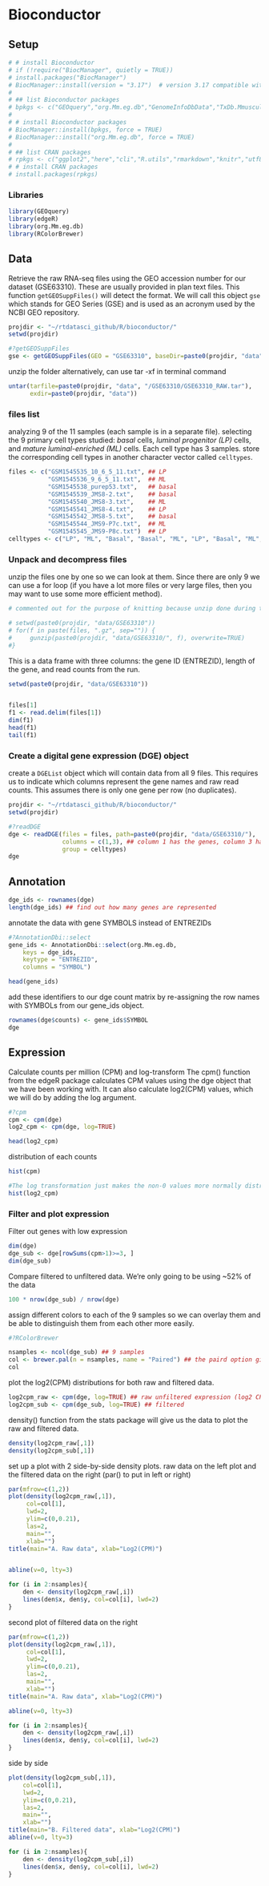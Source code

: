 # Bioconductor


## Setup
```r

# # install Bioconductor
# if (!require("BiocManager", quietly = TRUE))
# install.packages("BiocManager")
# BiocManager::install(version = "3.17")  # version 3.17 compatible with R4.3
# 
# ## list Bioconductor packages
# bpkgs <- c("GEOquery","org.Mm.eg.db","GenomeInfoDbData","TxDb.Mmusculus.UCSC.mm10.knownGene","Mus.musculus","BiocStyle","limma","edgeR","RColorBrewer","gplots","gage","clusterProfiler","ReactomePA","GOSemSim","DOSE","enrichplot","getGEOSuppFiles")
# 
# # install Bioconductor packages
# BiocManager::install(bpkgs, force = TRUE)
# BiocManager::install("org.Mm.eg.db", force = TRUE)
# 
# ## list CRAN packages
# rpkgs <- c("ggplot2","here","cli","R.utils","rmarkdown","knitr","utf8")
# # install CRAN packages
# install.packages(rpkgs)
```

### Libraries
```r

library(GEOquery)
library(edgeR)
library(org.Mm.eg.db)
library(RColorBrewer)

```

## Data
Retrieve the raw RNA-seq files using the GEO accession number for our dataset (GSE63310). These are usually provided in plan text files. This function `getGEOSuppFiles()` will detect the format. We will call this object `gse` which stands for GEO Series (GSE) and is used as an acronym used by the NCBI GEO repository.
```r
projdir <- "~/rtdatasci_github/R/bioconductor/"
setwd(projdir)

#?getGEOSuppFiles
gse <- getGEOSuppFiles(GEO = "GSE63310", baseDir=paste0(projdir, "data"))

```
unzip the folder
alternatively, can use tar -xf <tar_filename> in terminal command
```r

untar(tarfile=paste0(projdir, "data", "/GSE63310/GSE63310_RAW.tar"),
      exdir=paste0(projdir, "data"))
```



### files list
analyzing 9 of the 11 samples (each sample is in a separate file). 
selecting the 9 primary cell types studied: *basal* cells, *luminal progenitor (LP)* cells, and *mature luminal-enriched (ML)* cells. Each cell type has 3 samples.
store the corresponding cell types in another character vector called `celltypes`.
```r
files <- c("GSM1545535_10_6_5_11.txt", ## LP 
           "GSM1545536_9_6_5_11.txt",  ## ML
           "GSM1545538_purep53.txt",   ## basal
           "GSM1545539_JMS8-2.txt",    ## basal
           "GSM1545540_JMS8-3.txt",    ## ML
           "GSM1545541_JMS8-4.txt",    ## LP
           "GSM1545542_JMS8-5.txt",    ## basal
           "GSM1545544_JMS9-P7c.txt",  ## ML
           "GSM1545545_JMS9-P8c.txt")  ## LP
celltypes <- c("LP", "ML", "Basal", "Basal", "ML", "LP", "Basal", "ML", "LP")
```


### Unpack and decompress files
unzip the files one by one so we can look at them. Since there are only 9 we can use a for loop (if you have a lot more files or very large files, then you may want to use some more efficient method).
```r
# commented out for the purpose of knitting because unzip done during test

# setwd(paste0(projdir, "data/GSE63310"))
# for(f in paste(files, ".gz", sep="")) {
#     gunzip(paste0(projdir, "data/GSE63310/", f), overwrite=TRUE)
#}
```

This is a data frame with three columns: the gene ID (ENTREZID), length of the gene, and read counts from the run.
```r
setwd(paste0(projdir, "data/GSE63310"))


files[1]
f1 <- read.delim(files[1])
dim(f1)
head(f1)
tail(f1)
```

### Create a digital gene expression (DGE) object
create a `DGEList` object which will contain data from all 9 files. This requires us to indicate which columns represent the gene names and raw read counts. This assumes there is only one gene per row (no duplicates). 
```r
projdir <- "~/rtdatasci_github/R/bioconductor/"
setwd(projdir)

#?readDGE
dge <- readDGE(files = files, path=paste0(projdir, "data/GSE63310/"),
               columns = c(1,3), ## column 1 has the genes, column 3 has the counts
               group = celltypes)
dge
```
## Annotation

```r
dge_ids <- rownames(dge)
length(dge_ids) ## find out how many genes are represented 

```
annotate the data with gene SYMBOLS instead of ENTREZIDs
```r
#?AnnotationDbi::select
gene_ids <- AnnotationDbi::select(org.Mm.eg.db, 
    keys = dge_ids, 
    keytype = "ENTREZID",
    columns = "SYMBOL")

head(gene_ids)
```
add these identifiers to our dge count matrix by re-assigning the row names with SYMBOLs from our gene_ids object.
```r
rownames(dge$counts) <- gene_ids$SYMBOL
dge
```

## Expression
Calculate counts per million (CPM) and log-transform
The cpm() function from the edgeR package calculates CPM values using the dge object that we have been working with. It can also calculate log2(CPM) values, which we will do by adding the log argument.
```r
#?cpm
cpm <- cpm(dge)
log2_cpm <- cpm(dge, log=TRUE)

head(log2_cpm)
```
distribution of each counts
```r
hist(cpm)

#The log transformation just makes the non-0 values more normally distributed which can simplify statistical testing of differences between sample types
hist(log2_cpm)


```
### Filter and plot expression
Filter out genes with low expression
```r
dim(dge)
dge_sub <- dge[rowSums(cpm>1)>=3, ]
dim(dge_sub)


```

Compare filtered to unfiltered data. We’re only going to be using ~52% of the data
```r
100 * nrow(dge_sub) / nrow(dge)

```

assign different colors to each of the 9 samples so we can overlay them and be able to distinguish them from each other more easily.
```r
#?RColorBrewer

nsamples <- ncol(dge_sub) ## 9 samples
col <- brewer.pal(n = nsamples, name = "Paired") ## the paird option gives up to 12 distinct colors 
col
```
plot the log2(CPM) distributions for both raw and filtered data.
```r
log2cpm_raw <- cpm(dge, log=TRUE) ## raw unfiltered expression (log2 CPM)
log2cpm_sub <- cpm(dge_sub, log=TRUE) ## filtered
```
density() function from the stats package will give us the data to plot the raw and filtered data. 
```r

density(log2cpm_raw[,1])
density(log2cpm_sub[,1])

```

set up a plot with 2 side-by-side density plots. raw data on the left plot and the filtered data on the right (par() to put in left or right)
```r
par(mfrow=c(1,2))
plot(density(log2cpm_raw[,1]),
     col=col[1], 
     lwd=2, 
     ylim=c(0,0.21), 
     las=2, 
     main="", 
     xlab="")
title(main="A. Raw data", xlab="Log2(CPM)")


abline(v=0, lty=3)

for (i in 2:nsamples){
    den <- density(log2cpm_raw[,i])
    lines(den$x, den$y, col=col[i], lwd=2)
}
```

second plot of filtered data on the right
```r
par(mfrow=c(1,2))
plot(density(log2cpm_raw[,1]),
     col=col[1], 
     lwd=2, 
     ylim=c(0,0.21), 
     las=2, 
     main="", 
     xlab="")
title(main="A. Raw data", xlab="Log2(CPM)")

abline(v=0, lty=3)

for (i in 2:nsamples){
    den <- density(log2cpm_raw[,i])
    lines(den$x, den$y, col=col[i], lwd=2)
}

```
side by side
```r
plot(density(log2cpm_sub[,1]), 
    col=col[1], 
    lwd=2, 
    ylim=c(0,0.21), 
    las=2, 
    main="", 
    xlab="")
title(main="B. Filtered data", xlab="Log2(CPM)")
abline(v=0, lty=3)

for (i in 2:nsamples){
    den <- density(log2cpm_sub[,i])
    lines(den$x, den$y, col=col[i], lwd=2)
}

```
